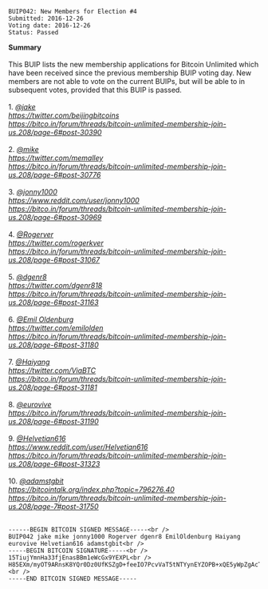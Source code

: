 <pre>
BUIP042: New Members for Election #4
Submitted: 2016-12-26
Voting date: 2016-12-26
Status: Passed
</pre>

'''Summary'''<br />
<br />
This BUIP lists the new membership applications for Bitcoin Unlimited which have been received since the previous membership BUIP voting day. New members are not able to vote on the current BUIPs, but will be able to in subsequent votes, provided that this BUIP is passed.<br />
<br />
1. [https://bitco.in/forum/members/1698/ ''@jake'']<br />
[https://twitter.com/beijingbitcoins ''https://twitter.com/beijingbitcoins'']<br />
''https://bitco.in/forum/threads/bitcoin-unlimited-membership-join-us.208/page-6#post-30390''<br />
<br />
2. [https://bitco.in/forum/members/1888/ ''@mike'']<br />
[https://twitter.com/memalley ''https://twitter.com/memalley'']<br />
''https://bitco.in/forum/threads/bitcoin-unlimited-membership-join-us.208/page-6#post-30776''<br />
<br />
3. [https://bitco.in/forum/members/316/ ''@jonny1000'']<br />
[https://www.reddit.com/user/jonny1000 ''https://www.reddit.com/user/jonny1000'']<br />
''https://bitco.in/forum/threads/bitcoin-unlimited-membership-join-us.208/page-6#post-30969''<br />
<br />
4. [https://bitco.in/forum/members/1917/ ''@Rogerver'']<br />
[https://twitter.com/rogerkver ''https://twitter.com/rogerkver'']<br />
''https://bitco.in/forum/threads/bitcoin-unlimited-membership-join-us.208/page-6#post-31067''<br />
<br />
5. [https://bitco.in/forum/members/166/ ''@dgenr8'']<br />
[https://twitter.com/dgenr818 ''https://twitter.com/dgenr818'']<br />
''https://bitco.in/forum/threads/bitcoin-unlimited-membership-join-us.208/page-6#post-31163''<br />
<br />
6. [https://bitco.in/forum/members/1932/ ''@Emil Oldenburg'']<br />
[https://twitter.com/emilolden ''https://twitter.com/emilolden'']<br />
''https://bitco.in/forum/threads/bitcoin-unlimited-membership-join-us.208/page-6#post-31180''<br />
<br />
7. [https://bitco.in/forum/members/1672/ ''@Haiyang'']<br />
[https://twitter.com/ViaBTC ''https://twitter.com/ViaBTC'']<br />
''https://bitco.in/forum/threads/bitcoin-unlimited-membership-join-us.208/page-6#post-31181''<br />
<br />
8. [https://bitco.in/forum/members/1934/ ''@eurovive'']<br />
''https://bitco.in/forum/threads/bitcoin-unlimited-membership-join-us.208/page-6#post-31190''<br />
<br />
9. [https://bitco.in/forum/members/1945/ ''@Helvetian616'']<br />
[https://www.reddit.com/user/Helvetian616 ''https://www.reddit.com/user/Helvetian616'']<br />
''https://bitco.in/forum/threads/bitcoin-unlimited-membership-join-us.208/page-6#post-31323''<br />
<br />
10. [https://bitco.in/forum/members/918/ ''@adamstgbit'']<br />
[https://bitcointalk.org/index.php?topic=796276.40 ''https://bitcointalk.org/index.php?topic=796276.40'']<br />
''https://bitco.in/forum/threads/bitcoin-unlimited-membership-join-us.208/page-7#post-31750''<br />
<br />
<pre>
------BEGIN BITCOIN SIGNED MESSAGE-----<br />
BUIP042 jake mike jonny1000 Rogerver dgenr8 EmilOldenburg Haiyang eurovive Helvetian616 adamstgbit<br />
-----BEGIN BITCOIN SIGNATURE-----<br />
15TiujYmnHa33fjEnasBBm1eWcGx9YEXPL<br />
H85EXm/myOT9ARnsK8YQr0Dz0UfKSZgD+feeIO7PcvVaT5tNTYynEYZOPB+xQE5yWpZgAcTwxUa55HffuddhzfM=<br />
-----END BITCOIN SIGNED MESSAGE-----
</pre>

